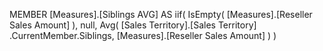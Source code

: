 MEMBER [Measures].[Siblings AVG] AS
   iif( IsEmpty( [Measures].[Reseller Sales Amount] ),
        null,
        Avg( [Sales Territory].[Sales Territory]
             .CurrentMember.Siblings,
             [Measures].[Reseller Sales Amount]
           )
      )
